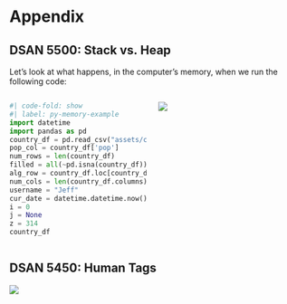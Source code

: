 
# Appendix

## DSAN 5500: Stack vs. Heap {.smaller}

Let's look at what happens, in the computer's memory, when we run the following code:

::: columns
::: {.column width="50%"}

```python
#| code-fold: show
#| label: py-memory-example
import datetime
import pandas as pd
country_df = pd.read_csv("assets/country_pop.csv")
pop_col = country_df['pop']
num_rows = len(country_df)
filled = all(~pd.isna(country_df))
alg_row = country_df.loc[country_df['name'] == "Algeria"]
num_cols = len(country_df.columns)
username = "Jeff"
cur_date = datetime.datetime.now()
i = 0
j = None
z = 314
country_df
```

:::
::: {.column width="50%"}

![](images/stack_heap.svg)

:::
:::




## DSAN 5450: Human Tags

![](images/imagenet.jpg){fig-align="center"}